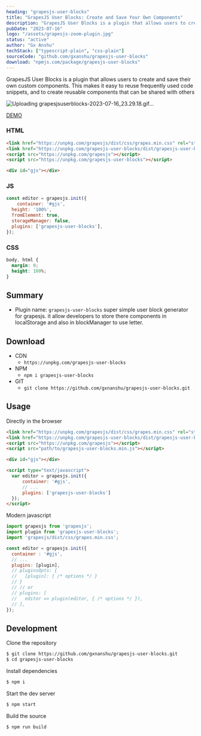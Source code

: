 ```yaml
---
heading: "grapesjs-user-blocks"
title: "GrapesJS User Blocks: Create and Save Your Own Components"
description: "GrapesJS User Blocks is a plugin that allows users to create and save their own custom components. This makes it easy to reuse frequently used code snippets, and to create reusable components that can be shared with others."
pubDate: "2023-07-16"
logo: "/assets/grapesjs-zoom-plugin.jpg"
status: "active"
author: "Gx Anshu"
techStack: ["typescript-plain", "css-plain"]
sourceCode: "github.com/gxanshu/grapesjs-user-blocks"
download: "npmjs.com/package/grapesjs-user-blocks"
---
```


GrapesJS User Blocks is a plugin that allows users to create and save their own custom components. This makes it easy to reuse frequently used code snippets, and to create reusable components that can be shared with others

![Uploading grapesjsuserblocks-2023-07-16_23.29.18.gif…](https://github-production-user-asset-6210df.s3.amazonaws.com/68537640/253819674-376d5293-d743-43ae-871e-11369506c407.gif)

[DEMO](https://codesandbox.io/s/elated-sammet-wnps7g?file=/src/index.js)

### HTML
```html
<link href="https://unpkg.com/grapesjs/dist/css/grapes.min.css" rel="stylesheet">
<link href="https://unpkg.com/grapesjs-user-blocks/dist/grapesjs-user-blocks.min.css" rel="stylesheet">
<script src="https://unpkg.com/grapesjs"></script>
<script src="https://unpkg.com/grapesjs-user-blocks"></script>

<div id="gjs"></div>
```

### JS
```js
const editor = grapesjs.init({
	container: '#gjs',
  height: '100%',
  fromElement: true,
  storageManager: false,
  plugins: ['grapesjs-user-blocks'],
});
```

### CSS
```css
body, html {
  margin: 0;
  height: 100%;
}
```


## Summary

* Plugin name: `grapesjs-user-blocks` super simple user block generator for grapesjs. it allow developers to store there components in localStorage and also in blockManager to use letter.

## Download

* CDN
  * `https://unpkg.com/grapesjs-user-blocks`
* NPM
  * `npm i grapesjs-user-blocks`
* GIT
  * `git clone https://github.com/gxnanshu/grapesjs-user-blocks.git`



## Usage

Directly in the browser
```html
<link href="https://unpkg.com/grapesjs/dist/css/grapes.min.css" rel="stylesheet"/>
<link href="https://unpkg.com/grapesjs-user-blocks/dist/grapesjs-user-blocks.min.css" rel="stylesheet">
<script src="https://unpkg.com/grapesjs"></script>
<script src="path/to/grapesjs-user-blocks.min.js"></script>

<div id="gjs"></div>

<script type="text/javascript">
  var editor = grapesjs.init({
      container: '#gjs',
      // ...
      plugins: ['grapesjs-user-blocks']
  });
</script>
```

Modern javascript
```js
import grapesjs from 'grapesjs';
import plugin from 'grapesjs-user-blocks';
import 'grapesjs/dist/css/grapes.min.css';

const editor = grapesjs.init({
  container : '#gjs',
  // ...
  plugins: [plugin],
  // pluginsOpts: {
  //   [plugin]: { /* options */ }
  // }
  // // or
  // plugins: [
  //   editor => plugin(editor, { /* options */ }),
  // ],
});
```



## Development

Clone the repository

```sh
$ git clone https://github.com/gxnanshu/grapesjs-user-blocks.git
$ cd grapesjs-user-blocks
```

Install dependencies

```sh
$ npm i
```

Start the dev server

```sh
$ npm start
```

Build the source

```sh
$ npm run build
```